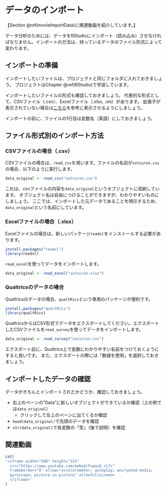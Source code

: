 # データのインポート {#ImportData}

【Section \@ref(movieImportData)に関連動画を紹介しています。】

データ分析のためには、データをRStudioにインポート（読み込み）させなければなりません。インポートの方法は、持っているデータのファイル形式によって変わります。

## インポートの準備

インポートしたいファイルは、プロジェクトと同じフォルダに入れておきましょう。
プロジェクトはChapter \@ref(RStudio)で学習しています。

インポートしたいファイルの形式も確認しておきましょう。
代表的な形式として、CSVファイル（.csv）、Excelファイル（.xlsx, .xls）があります。
拡張子が表示されていない場合は[こちら](https://pc-karuma.net/windows-10-show-explorer-file-name-extension/)を参考に表示させるようにしましょう。

インポートの前に、ファイルの1行目は変数名（英語）にしておきましょう。

## ファイル形式別のインポート方法

### CSVファイルの場合（.csv）

CSVファイルの場合は、`read_csv`を用います。ファイルの名前が`sotsuron.csv`の場合、以下のように実行します。

```r
data_original <- read_csv("sotsuron.csv")
```

これは、csvファイルの内容を`data_original`というオブジェクトに収納しています。
オブジェクト名は自由につけることができますが、わかりやすいものにしましょう。
ここでは、インポートした元データであることを明示するため、`data_original`という名前にしています。

### Excelファイルの場合（.xlsx）

Excelファイルの場合は、新しいパッケージ`readxl`をインストールする必要があります。

```r
install.packages("readxl")
library(readxl)
```

`read_excel`を使ってデータをインポートします。

```r
data_original <- read_excel("sotsuron.xlsx")
```

### Qualtricsのデータの場合

Qualtricsのデータの場合、`qualtRics`という専用のパッケージが便利です。

```r
install.packages("qualtRics")
library(qualtRics)
```

QualtricsからはCSV形式でデータをエクスポートしてください。エクスポートしたCSVファイルを`read_survey`を使ってデータをインポートします。

```r
data_original <- read_survey("sotsuron.csv")
```

エクスポート前に、Qualtrics上で変数にわかりやすい名前をつけておくようにすると良いです。
また、エクスポートの際には「数値を使用」を選択しておきましょう。

## インポートしたデータの確認

データがきちんとインポートされたかどうか、確認しておきましょう。

- 右上のペーンの"Data"に新しいオブジェクトができているか確認（上の例では`data_original`）
    - クリックして左上のペーンに出てくるか確認
- `head(data_original)`で先頭のデータを確認
- `str(data_original)`で各変数の「型」（後で説明）を確認

## 関連動画 {#movieImportData}

```r
cat(
'<iframe width="560" height="315" 
  src="https://www.youtube.com/embed/FugazO_rL7c"
  frameborder="0" allow="accelerometer; autoplay; encrypted-media;
  gyroscope; picture-in-picture" allowfullscreen>
  </iframe>'
)
```
